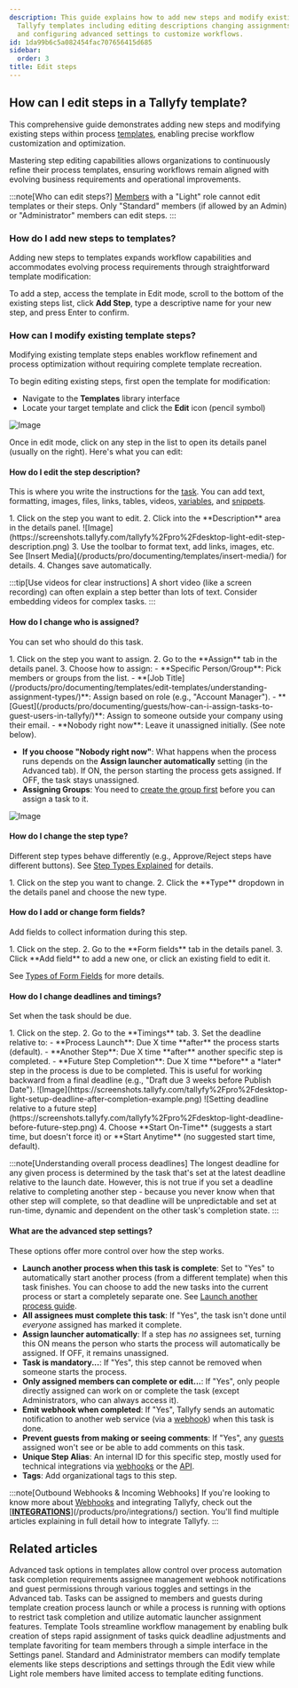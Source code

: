 ```yaml
---
description: This guide explains how to add new steps and modify existing steps in
  Tallyfy templates including editing descriptions changing assignments setting deadlines
  and configuring advanced settings to customize workflows.
id: 1da99b6c5a082454fac707656415d685
sidebar:
  order: 3
title: Edit steps
---
```



## How can I edit steps in a Tallyfy template?

This comprehensive guide demonstrates adding new steps and modifying existing steps within process [templates](/products/pro/documenting/templates/), enabling precise workflow customization and optimization.

Mastering step editing capabilities allows organizations to continuously refine their process templates, ensuring workflows remain aligned with evolving business requirements and operational improvements.

:::note[Who can edit steps?]
[Members](/products/pro/documenting/members/) with a "Light" role cannot edit templates or their steps. Only "Standard" members (if allowed by an Admin) or "Administrator" members can edit steps.
:::

### How do I add new steps to templates?

Adding new steps to templates expands workflow capabilities and accommodates evolving process requirements through straightforward template modification:

To add a step, access the template in Edit mode, scroll to the bottom of the existing steps list, click **Add Step**, type a descriptive name for your new step, and press Enter to confirm.


### How can I modify existing template steps?

Modifying existing template steps enables workflow refinement and process optimization without requiring complete template recreation.

To begin editing existing steps, first open the template for modification:
- Navigate to the **Templates** library interface
- Locate your target template and click the **Edit** icon (pencil symbol)

![Image](https://screenshots.tallyfy.com/tallyfy%2Fpro%2Fdesktop-light-open-edit-mode-template.png)

Once in edit mode, click on any step in the list to open its details panel (usually on the right). Here's what you can edit:

#### How do I edit the step description?
This is where you write the instructions for the [task](/products/pro/tracking-and-tasks/tasks/). You can add text, formatting, images, files, links, tables, videos, [variables](/products/pro/documenting/templates/variables/), and [snippets](/products/pro/documenting/templates/snippets/).

<Steps>
1. Click on the step you want to edit.
2. Click into the **Description** area in the details panel.
   ![Image](https://screenshots.tallyfy.com/tallyfy%2Fpro%2Fdesktop-light-edit-step-description.png)
3. Use the toolbar to format text, add links, images, etc. See [Insert Media](/products/pro/documenting/templates/insert-media/) for details.
4. Changes save automatically.
</Steps>

:::tip[Use videos for clear instructions]
A short video (like a screen recording) can often explain a step better than lots of text. Consider embedding videos for complex tasks.
:::

#### How do I change who is assigned?
You can set who should do this task.

<Steps>
1. Click on the step you want to assign.
2. Go to the **Assign** tab in the details panel.
3. Choose how to assign:
    - **Specific Person/Group**: Pick members or groups from the list.
    - **[Job Title](/products/pro/documenting/templates/edit-templates/understanding-assignment-types/)**: Assign based on role (e.g., "Account Manager").
    - **[Guest](/products/pro/documenting/guests/how-can-i-assign-tasks-to-guest-users-in-tallyfy/)**: Assign to someone outside your company using their email.
    - **Nobody right now**: Leave it unassigned initially. (See note below).
</Steps>

*   **If you choose "Nobody right now"**: What happens when the process runs depends on the **Assign launcher automatically** setting (in the Advanced tab). If ON, the person starting the process gets assigned. If OFF, the task stays unassigned.
*   **Assigning Groups**: You need to [create the group first](/products/pro/documenting/groups/how-to-manage-groups-and-assign-tasks-in-tallyfy/) before you can assign a task to it.

![Image](https://screenshots.tallyfy.com/tallyfy%2Fpro%2Fdesktop-light-assign-a-task-to-somebody.png)

#### How do I change the step type?
Different step types behave differently (e.g., Approve/Reject steps have different buttons). See [Step Types Explained](/products/pro/tracking-and-tasks/tasks/what-types-of-tasks-can-i-create-with-tallyfy/) for details.

<Steps>
1. Click on the step you want to change.
2. Click the **Type** dropdown in the details panel and choose the new type.
</Steps>

#### How do I add or change form fields?
Add fields to collect information during this step.

<Steps>
1. Click on the step.
2. Go to the **Form fields** tab in the details panel.
3. Click **Add field** to add a new one, or click an existing field to edit it.
</Steps>

See [Types of Form Fields](/products/pro/tracking-and-tasks/tasks/what-are-form-fields-in-tallyfy/) for more details.

#### How do I change deadlines and timings?
Set when the task should be due.

<Steps>
1. Click on the step.
2. Go to the **Timings** tab.
3. Set the deadline relative to:
    - **Process Launch**: Due X time **after** the process starts (default).
    - **Another Step**: Due X time **after** another specific step is completed.
    - **Future Step Completion**: Due X time **before** a *later* step in the process is due to be completed. This is useful for working backward from a final deadline (e.g., "Draft due 3 weeks before Publish Date").
   ![Image](https://screenshots.tallyfy.com/tallyfy%2Fpro%2Fdesktop-light-setup-deadline-after-completion-example.png)
   ![Setting deadline relative to a future step](https://screenshots.tallyfy.com/tallyfy%2Fpro%2Fdesktop-light-deadline-before-future-step.png)
4. Choose **Start On-Time** (suggests a start time, but doesn't force it) or **Start Anytime** (no suggested start time, default).
</Steps>

:::note[Understanding overall process deadlines]
The longest deadline for any given process is determined by the task that's set at the latest deadline relative to the launch date. However, this is not true if you set a deadline relative to completing another step - because you never know when that other step will complete, so that deadline will be unpredictable and set at run-time, dynamic and dependent on the other task's completion state.
:::

#### What are the advanced step settings?
These options offer more control over how the step works.

- **Launch another process when this task is complete**: Set to "Yes" to automatically start another process (from a different template) when this task finishes. You can choose to add the new tasks into the current process or start a completely separate one. See [Launch another process guide](/products/pro/launching/launch-process-when-task-is-completed/).
- **All assignees must complete this task**: If "Yes", the task isn't done until *everyone* assigned has marked it complete.
- **Assign launcher automatically**: If a step has *no* assignees set, turning this ON means the person who starts the process will automatically be assigned. If OFF, it remains unassigned.
- **Task is mandatory...**: If "Yes", this step cannot be removed when someone starts the process.
- **Only assigned members can complete or edit...**: If "Yes", only people directly assigned can work on or complete the task (except Administrators, who can always access it).
- **Emit webhook when completed**: If "Yes", Tallyfy sends an automatic notification to another web service (via a [webhook](/products/pro/integrations/webhooks/)) when this task is done.
- **Prevent guests from making or seeing comments**: If "Yes", any [guests](/products/pro/documenting/guests/) assigned won't see or be able to add comments on this task.
- **Unique Step Alias**: An internal ID for this specific step, mostly used for technical integrations via [webhooks](/products/pro/integrations/webhooks/) or the [API](/products/pro/integrations/open-api/).
- **Tags**: Add organizational tags to this step.

:::note[Outbound Webhooks & Incoming Webhooks]
If you're looking to know more about [Webhooks](/products/pro/integrations/webhooks/) and integrating Tallyfy, check out the [**[INTEGRATIONS](/products/pro/integrations/)**](/products/pro/integrations/) section. You'll find multiple articles explaining in full detail how to integrate Tallyfy.
:::


## Related articles
<CardGrid>
<LinkTitleCard header="<b>Tasks > Advanced tab</b>" href="/products/pro/tracking-and-tasks/tasks/how-can-i-utilize-tallyfys-advanced-tab-features/" > Advanced task options in templates allow control over process automation task completion requirements assignee management webhook notifications and guest permissions through various toggles and settings in the Advanced tab. </LinkTitleCard>
<LinkTitleCard header="<b>Edit Task > Assign members or guests after launching</b>" href="/products/pro/tracking-and-tasks/tasks/edit-task/how-can-i-assign-members-to-tasks-in-tallyfy/" > Tasks can be assigned to members and guests during template creation process launch or while a process is running with options to restrict task completion and utilize automatic launcher assignment features. </LinkTitleCard>
<LinkTitleCard header="<b>Templates > Template Tools</b>" href="/products/pro/documenting/templates/how-can-power-tools-enhance-my-tallyfy-experience/" > Template Tools streamline workflow management by enabling bulk creation of steps rapid assignment of tasks quick deadline adjustments and template favoriting for team members through a simple interface in the Settings panel. </LinkTitleCard>
<LinkTitleCard header="<b>Templates > Edit a template</b>" href="/products/pro/documenting/templates/edit-templates/" > Standard and Administrator members can modify template elements like steps descriptions and settings through the Edit view while Light role members have limited access to template editing functions. </LinkTitleCard>
</CardGrid>